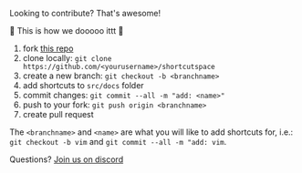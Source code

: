 Looking to contribute? That's awesome!

🎵 This is how we dooooo ittt 🎵

1. fork [this repo](https://github.com/TGIFelix/shortcutspace)
2. clone locally: `git clone https://github.com/<yourusername>/shortcutspace`
3. create a new branch: `git checkout -b <branchname>`
4. add shortcuts to `src/docs` folder
5. commit changes: `git commit --all -m "add: <name>"`
6. push to your fork: `git push origin <branchname>`
7. create pull request

The `<branchname>` and `<name>` are what you will like to add shortcuts for, i.e.: `git checkout -b vim` and `git commit --all -m "add: vim`.

Questions? [Join us on discord](https://discord.com/channels/816685420724748309)

